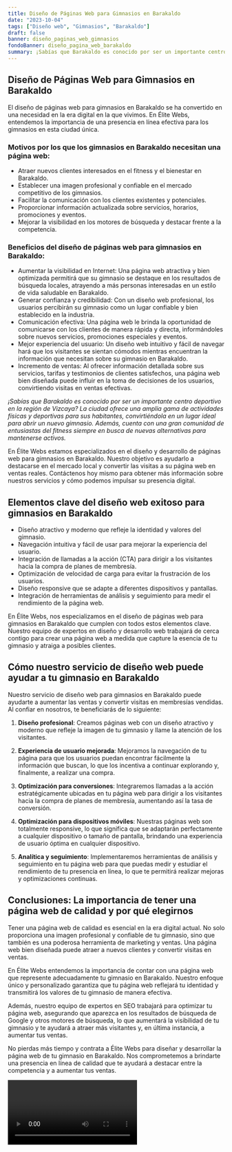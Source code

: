 ```yaml
---
title: Diseño de Páginas Web para Gimnasios en Barakaldo
date: "2023-10-04"
tags: ["Diseño web", "Gimnasios", "Barakaldo"]
draft: false
banner: diseño_paginas_web_gimnasios
fondoBanner: diseño_pagina_web_barakaldo
summary: ¡Sabías que Barakaldo es conocido por ser un importante centro deportivo en la región de Vizcaya? La ciudad ofrece una amplia gama de actividades físicas y deportivas para sus habitantes, convirtiéndola en un lugar ideal para abrir un nuevo gimnasio. Además, cuenta con una gran comunidad de entusiastas del fitness siempre en busca de nuevas alternativas para mantenerse activos.
---
```



## Diseño de Páginas Web para Gimnasios en Barakaldo

El diseño de páginas web para gimnasios en Barakaldo se ha convertido en una necesidad en la era digital en la que vivimos. En Élite Webs, entendemos la importancia de una presencia en línea efectiva para los gimnasios en esta ciudad única.

### Motivos por los que los gimnasios en Barakaldo necesitan una página web:

- Atraer nuevos clientes interesados en el fitness y el bienestar en Barakaldo.
- Establecer una imagen profesional y confiable en el mercado competitivo de los gimnasios.
- Facilitar la comunicación con los clientes existentes y potenciales.
- Proporcionar información actualizada sobre servicios, horarios, promociones y eventos.
- Mejorar la visibilidad en los motores de búsqueda y destacar frente a la competencia.

### Beneficios del diseño de páginas web para gimnasios en Barakaldo:

- Aumentar la visibilidad en Internet: Una página web atractiva y bien optimizada permitirá que su gimnasio se destaque en los resultados de búsqueda locales, atrayendo a más personas interesadas en un estilo de vida saludable en Barakaldo.
- Generar confianza y credibilidad: Con un diseño web profesional, los usuarios percibirán su gimnasio como un lugar confiable y bien establecido en la industria.
- Comunicación efectiva: Una página web le brinda la oportunidad de comunicarse con los clientes de manera rápida y directa, informándoles sobre nuevos servicios, promociones especiales y eventos.
- Mejor experiencia del usuario: Un diseño web intuitivo y fácil de navegar hará que los visitantes se sientan cómodos mientras encuentran la información que necesitan sobre su gimnasio en Barakaldo.
- Incremento de ventas: Al ofrecer información detallada sobre sus servicios, tarifas y testimonios de clientes satisfechos, una página web bien diseñada puede influir en la toma de decisiones de los usuarios, convirtiendo visitas en ventas efectivas.

_¡Sabías que Barakaldo es conocido por ser un importante centro deportivo en la región de Vizcaya? La ciudad ofrece una amplia gama de actividades físicas y deportivas para sus habitantes, convirtiéndola en un lugar ideal para abrir un nuevo gimnasio. Además, cuenta con una gran comunidad de entusiastas del fitness siempre en busca de nuevas alternativas para mantenerse activos._

En Élite Webs estamos especializados en el diseño y desarrollo de páginas web para gimnasios en Barakaldo. Nuestro objetivo es ayudarlo a destacarse en el mercado local y convertir las visitas a su página web en ventas reales. Contáctenos hoy mismo para obtener más información sobre nuestros servicios y cómo podemos impulsar su presencia digital.

<GifSeo />

<Cta />

## Elementos clave del diseño web exitoso para gimnasios en Barakaldo

- Diseño atractivo y moderno que refleje la identidad y valores del gimnasio.
- Navegación intuitiva y fácil de usar para mejorar la experiencia del usuario.
- Integración de llamadas a la acción (CTA) para dirigir a los visitantes hacia la compra de planes de membresía.
- Optimización de velocidad de carga para evitar la frustración de los usuarios.
- Diseño responsive que se adapte a diferentes dispositivos y pantallas.
- Integración de herramientas de análisis y seguimiento para medir el rendimiento de la página web.

En Élite Webs, nos especializamos en el diseño de páginas web para gimnasios en Barakaldo que cumplen con todos estos elementos clave. Nuestro equipo de expertos en diseño y desarrollo web trabajará de cerca contigo para crear una página web a medida que capture la esencia de tu gimnasio y atraiga a posibles clientes.

## Cómo nuestro servicio de diseño web puede ayudar a tu gimnasio en Barakaldo

Nuestro servicio de diseño web para gimnasios en Barakaldo puede ayudarte a aumentar las ventas y convertir visitas en membresías vendidas. Al confiar en nosotros, te beneficiarás de lo siguiente:

1. **Diseño profesional**: Creamos páginas web con un diseño atractivo y moderno que refleje la imagen de tu gimnasio y llame la atención de los visitantes.

2. **Experiencia de usuario mejorada**: Mejoramos la navegación de tu página para que los usuarios puedan encontrar fácilmente la información que buscan, lo que los incentiva a continuar explorando y, finalmente, a realizar una compra.

3. **Optimización para conversiones**: Integraremos llamadas a la acción estratégicamente ubicadas en tu página web para dirigir a los visitantes hacia la compra de planes de membresía, aumentando así la tasa de conversión.

4. **Optimización para dispositivos móviles**: Nuestras páginas web son totalmente responsive, lo que significa que se adaptarán perfectamente a cualquier dispositivo o tamaño de pantalla, brindando una experiencia de usuario óptima en cualquier dispositivo.

5. **Analítica y seguimiento**: Implementaremos herramientas de análisis y seguimiento en tu página web para que puedas medir y estudiar el rendimiento de tu presencia en línea, lo que te permitirá realizar mejoras y optimizaciones continuas.

## Conclusiones: La importancia de tener una página web de calidad y por qué elegirnos

Tener una página web de calidad es esencial en la era digital actual. No solo proporciona una imagen profesional y confiable de tu gimnasio, sino que también es una poderosa herramienta de marketing y ventas. Una página web bien diseñada puede atraer a nuevos clientes y convertir visitas en ventas.

En Élite Webs entendemos la importancia de contar con una página web que represente adecuadamente tu gimnasio en Barakaldo. Nuestro enfoque único y personalizado garantiza que tu página web reflejará tu identidad y transmitirá los valores de tu gimnasio de manera efectiva.

Además, nuestro equipo de expertos en SEO trabajará para optimizar tu página web, asegurando que aparezca en los resultados de búsqueda de Google y otros motores de búsqueda, lo que aumentará la visibilidad de tu gimnasio y te ayudará a atraer más visitantes y, en última instancia, a aumentar tus ventas.

No pierdas más tiempo y contrata a Élite Webs para diseñar y desarrollar la página web de tu gimnasio en Barakaldo. Nos comprometemos a brindarte una presencia en línea de calidad que te ayudará a destacar entre la competencia y a aumentar tus ventas.

<Video />

<CtaBot job="Gimnasios" city="Barakaldo" />

<Gmaps query="Barakaldo+españa+maps" />
